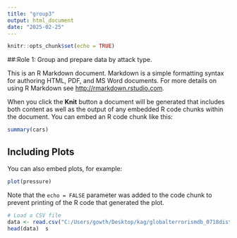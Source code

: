 ```yaml
---
title: "group3"
output: html_document
date: "2025-02-25"
---
```


```r
knitr::opts_chunk$set(echo = TRUE)
```

##:Role 1: Group and prepare data by attack type.

This is an R Markdown document. Markdown is a simple formatting syntax for authoring HTML, PDF, and MS Word documents. For more details on using R Markdown see <http://rmarkdown.rstudio.com>.

When you click the **Knit** button a document will be generated that includes both content as well as the output of any embedded R code chunks within the document. You can embed an R code chunk like this:

```r
summary(cars)
```

## Including Plots

You can also embed plots, for example:

```r
plot(pressure)
```

Note that the `echo = FALSE` parameter was added to the code chunk to prevent printing of the R code that generated the plot.

```r
# Load a CSV file
data <- read.csv("C:/Users/gowth/Desktop/kag/globalterrorismdb_0718dist.csv", header = TRUE, sep = ",")
head(data)  s


```

